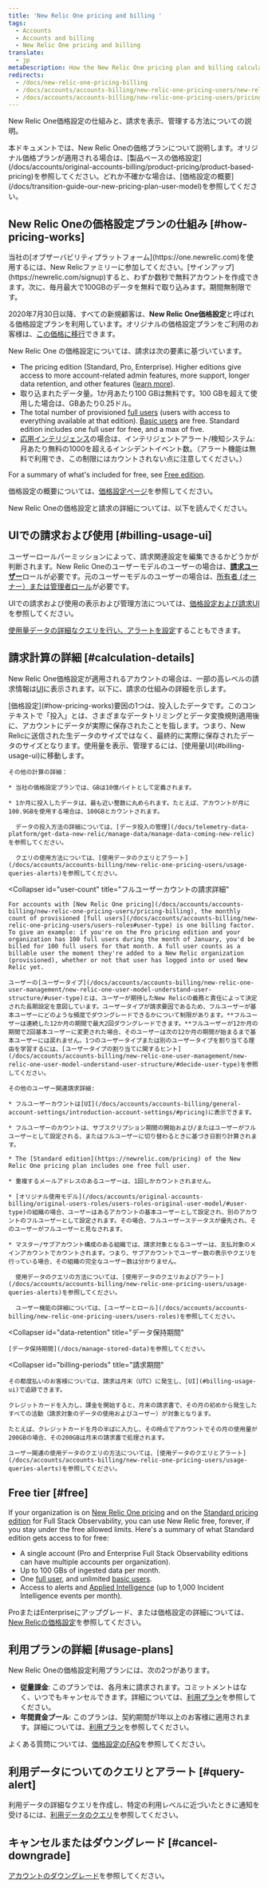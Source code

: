 ```yaml
---
title: 'New Relic One pricing and billing '
tags:
  - Accounts
  - Accounts and billing
  - New Relic One pricing and billing
translate:
  - jp
metaDescription: How the New Relic One pricing plan and billing calculations work.
redirects:
  - /docs/new-relic-one-pricing-billing
  - /docs/accounts/accounts-billing/new-relic-one-pricing-users/new-relic-one-pricing-billing
  - /docs/accounts/accounts-billing/new-relic-one-pricing-users/pricing-billing
---
```


New Relic One価格設定の仕組みと、請求を表示、管理する方法についての説明。

<Callout variant="important">
  本ドキュメントでは、New Relic Oneの価格プランについて説明します。オリジナル価格プランが適用される場合は、[製品ベースの価格設定](/docs/accounts/original-accounts-billing/product-pricing/product-based-pricing)を参照してください。どれか不確かな場合は、[価格設定の概要](/docs/transition-guide-our-new-pricing-plan-user-model)を参照してください。
</Callout>

## New Relic Oneの価格設定プランの仕組み [#how-pricing-works]

<Callout variant="tip">
  当社の[オブザーバビリティプラットフォーム](https://one.newrelic.com)を使用するには、New Relicファミリーに参加してください。[サインアップ](https://newrelic.com/signup)すると、わずか数秒で無料アカウントを作成できます。次に、毎月最大で100GBのデータを無料で取り込みます。期間無制限です。
</Callout>

2020年7月30日以降、すべての新規顧客は、**New Relic One価格設定**と呼ばれる価格設定プランを利用しています。オリジナルの価格設定プランをご利用のお客様は、[この価格に移行](/docs/accounts/original-accounts-billing/original-product-based-pricing/overview-changes-pricing-user-model#how-to-transition)できます。

New Relic One の価格設定については、請求は次の要素に基づいています。

* The pricing edition (Standard, Pro, Enterprise). Higher editions give access to more account-related admin features, more support, longer data retention, and other features ([learn more](https://newrelic.com/pricing)).
* 取り込まれたデータ量。1か月あたり100 GBは無料です。100 GBを超えて使用した場合は、GBあたり0.25ドル。
* The total number of provisioned [full users](/docs/accounts/accounts-billing/new-relic-one-pricing-users/users-roles#user-type) (users with access to everything available at that edition). [Basic users](/docs/accounts/accounts-billing/new-relic-one-pricing-users/users-roles#user-type) are free. Standard edition includes one full user for free, and a max of five.
* [応用インテリジェンス](https://newrelic.com/pricing)の場合は、インテリジェントアラート/検知システム: 月あたり無料の1000を超えるインシデントイベント数。（アラート機能は無料で利用でき、この制限にはカウントされない点に注意してください。）

For a summary of what's included for free, see [Free edition](#free).

価格設定の概要については、[価格設定ページ](https://newrelic.com/pricing)を参照してください。

New Relic Oneの価格設定と請求の詳細については、以下を読んでください。

## UIでの請求および使用 [#billing-usage-ui]

ユーザーロールパーミッションによって、請求関連設定を編集できるかどうかが判断されます。New Relic Oneのユーザーモデルのユーザーの場合は、[**請求ユーザー**](/docs/accounts/accounts-billing/new-relic-one-user-management/new-relic-one-user-model-understand-user-structure#roles)ロールが必要です。元のユーザーモデルのユーザーの場合は、[所有者 (オーナー）または管理者ロール](/docs/accounts/original-accounts-billing/original-users-roles/users-roles-original-user-model#roles)が必要です。

UIでの請求および使用の表示および管理方法については、[価格設定および請求UI](/docs/accounts/accounts-billing/general-account-settings/introduction-account-settings/#pricing)を参照してください。

[使用量データの詳細なクエリを行い、アラートを設定](/docs/accounts/accounts-billing/new-relic-one-pricing-users/queries-alerts)することもできます。

## 請求計算の詳細 [#calculation-details]

New Relic One価格設定が適用されるアカウントの場合は、一部の高レベルの請求情報は[UI](#billing-usage-ui)に表示されます。以下に、請求の仕組みの詳細を示します。

<CollapserGroup>
  <Collapser
    id="usage-calculation"
    title="データ使用量の計算"
  >
    [価格設定](#how-pricing-works)要因の1つは、投入したデータです。このコンテキストで「投入」とは、さまざまなデータトリミングとデータ変換規則適用後に、アカウントにデータが実際に保存されたことを指します。つまり、New Relicに送信された生データのサイズではなく、最終的に実際に保存されたデータのサイズとなります。使用量を表示、管理するには、[使用量UI](#billing-usage-ui)に移動します。

    その他の計算の詳細：

    * 当社の価格設定プランでは、GBは10億バイトとして定義されます。

    * 1か月に投入したデータは、最も近い整数に丸められます。たとえば、アカウントが月に100.9GBを使用する場合は、100GBとカウントされます。

      データの投入方法の詳細については、[データ投入の管理](/docs/telemetry-data-platform/get-data-new-relic/manage-data/manage-data-coming-new-relic)を参照してください。

      クエリの使用方法については、[使用データのクエリとアラート](/docs/accounts/accounts-billing/new-relic-one-pricing-users/usage-queries-alerts)を参照してください。
  </Collapser>

  <Collapser
    id="user-count"
    title="フルユーザーカウントの請求詳細"
  >
    For accounts with [New Relic One pricing](/docs/accounts/accounts-billing/new-relic-one-pricing-users/pricing-billing), the monthly count of provisioned [full users](/docs/accounts/accounts-billing/new-relic-one-pricing-users/users-roles#user-type) is one billing factor. To give an example: if you're on the Pro pricing edition and your organization has 100 full users during the month of January, you'd be billed for 100 full users for that month. A full user counts as a billable user the moment they're added to a New Relic organization (provisioned), whether or not that user has logged into or used New Relic yet.

    ユーザーの[ユーザータイプ](/docs/accounts/accounts-billing/new-relic-one-user-management/new-relic-one-user-model-understand-user-structure/#user-type)とは、ユーザーが期待したNew Relicの義務と責任によって決定された長期設定を意図しています。ユーザータイプが請求要因であるため、フルユーザーが基本ユーザーにどのような頻度でダウングレードできるかについて制限があります。**フルユーザーは連続した12か月の期間で最大2回ダウングレードできます。**フルユーザーが12か月の期間で2回基本ユーザーに変更された場合、そのユーザーは次の12か月の期間が始まるまで基本ユーザーには戻れません。1つのユーザータイプまたは別のユーザータイプを割り当てる理由を学習するには、[ユーザータイプの割り当てに関するヒント](/docs/accounts/accounts-billing/new-relic-one-user-management/new-relic-one-user-model-understand-user-structure/#decide-user-type)を参照してください。

    その他のユーザー関連請求詳細:

    * フルユーザーカウントは[UI](/docs/accounts/accounts-billing/general-account-settings/introduction-account-settings/#pricing)に表示できます。

    * フルユーザーのカウントは、サブスクリプション期間の開始および/またはユーザーがフルユーザーとして設定される、またはフルユーザーに切り替わるときに基づき日割り計算されます。

    * The [Standard edition](https://newrelic.com/pricing) of the New Relic One pricing plan includes one free full user.

    * 重複するメールアドレスのあるユーザーは、1回しかカウントされません。

    * [オリジナル使用モデル](/docs/accounts/original-accounts-billing/original-users-roles/users-roles-original-user-model/#user-type)の組織の場合、ユーザーはあるアカウントの基本ユーザーとして設定され、別のアカウントのフルユーザーとして設定されます。その場合、フルユーザーステータスが優先され、そのユーザーがフルユーザーと見なされます。

    * マスター/サブアカウント構成のある組織では、請求対象となるユーザーは、支払対象のメインアカウントでカウントされます。つまり、サブアカウントでユーザー数の表示やクエリを行っている場合、その組織の完全なユーザー数は分かりません。

      使用データのクエリの方法については、[使用データのクエリおよびアラート](/docs/accounts/accounts-billing/new-relic-one-pricing-users/usage-queries-alerts)を参照してください。

      ユーザー機能の詳細については、[ユーザーとロール](/docs/accounts/accounts-billing/new-relic-one-pricing-users/users-roles)を参照してください。
  </Collapser>

  <Collapser
    id="data-retention"
    title="データ保持期間"
  >
    [データ保持期間](/docs/manage-stored-data)を参照してください。
  </Collapser>

  <Collapser
    id="billing-periods"
    title="請求期間"
  >
    その都度払いのお客様については、請求は月末（UTC）に発生し、[UI](#billing-usage-ui)で追跡できます。

    クレジットカードを入力し、課金を開始すると、月末の請求書で、その月の初めから発生したすべての活動（請求対象のデータの使用およびユーザー）が対象となります。

    たとえば、クレジットカードを月の半ばに入力し、その時点でアカウントでその月の使用量が200GBの場合、その200GBは月末の請求書で処理されます。

    ユーザー関連の使用データのクエリの方法については、[使用データのクエリとアラート](/docs/accounts/accounts-billing/new-relic-one-pricing-users/usage-queries-alerts)を参照してください。
  </Collapser>
</CollapserGroup>

## Free tier [#free]

If your organization is on [New Relic One pricing](#how-pricing-works) and on the [Standard pricing edition](https://newrelic.com/pricing) for Full Stack Observability, you can use New Relic free, forever, if you stay under the free allowed limits. Here's a summary of what Standard edition gets access to for free:

* A single account (Pro and Enterprise Full Stack Observability editions can have multiple accounts per organization).
* Up to 100 GBs of ingested data per month.
* One [full user](/docs/accounts/accounts-billing/new-relic-one-user-management/new-relic-one-user-model-understand-user-structure/#user-type), and unlimited [basic users](/docs/accounts/accounts-billing/new-relic-one-user-management/new-relic-one-user-model-understand-user-structure/#user-type).
* Access to alerts and [Applied Intelligence](https://newrelic.com/platform/applied-intelligence) (up to 1,000 Incident Intelligence events per month).

ProまたはEnterpriseにアップグレード、または価格設定の詳細については、[New Relicの価格設定](https://newrelic.com/pricing)を参照してください。

## 利用プランの詳細 [#usage-plans]

New Relic Oneの価格設定利用プランには、次の2つがあります。

* **従量課金**: このプランでは、各月末に請求されます。コミットメントはなく、いつでもキャンセルできます。詳細については、[利用プラン](/docs/licenses/license-information/usage-plan-descriptions/usage-plan#pay-as-you-go)を参照してください。
* **年間資金プール**: このプランは、契約期間が1年以上のお客様に適用されます。詳細については、[利用プラン](/docs/licenses/license-information/usage-plan-descriptions/usage-plan#annual-pool-of-funds)を参照してください。

よくある質問については、[価格設定のFAQ](/docs/licenses/license-information/faq/frequently-asked-questions)を参照してください。

## 利用データについてのクエリとアラート [#query-alert]

利用データの詳細なクエリを作成し、特定の利用レベルに近づいたときに通知を受けるには、[利用データのクエリ](/docs/accounts/accounts-billing/new-relic-one-pricing-users/queries-alerts)を参照してください。

## キャンセルまたはダウングレード [#cancel-downgrade]

[アカウントのダウングレード](/docs/accounts/accounts-billing/general-account-settings/downgrade-cancel-account)を参照してください。